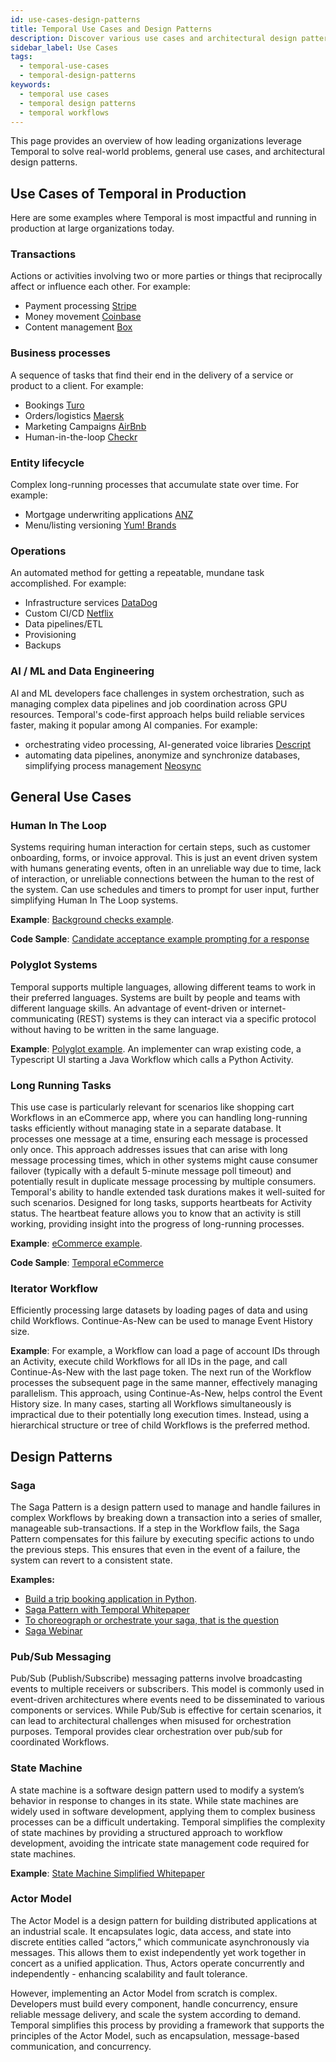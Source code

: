 ```yaml
---
id: use-cases-design-patterns
title: Temporal Use Cases and Design Patterns 
description: Discover various use cases and architectural design patterns for implementing Workflows with Temporal.
sidebar_label: Use Cases
tags:
  - temporal-use-cases
  - temporal-design-patterns
keywords:
  - temporal use cases
  - temporal design patterns
  - temporal workflows
---
```


This page provides an overview of how leading organizations leverage Temporal to solve real-world problems, general use cases, and architectural design patterns. 

## Use Cases of Temporal in Production

Here are some examples where Temporal is most impactful and running in production at large organizations today.

### Transactions

Actions or activities involving two or more parties or things that reciprocally affect or influence each other. For example:

- Payment processing [Stripe](https://www.youtube.com/watch?v=Crkcr1S-NSc)
- Money movement [Coinbase](https://temporal.io/in-use/coinbase)
- Content management [Box](https://temporal.io/use-cases/temporal-a-central-brain-for-box)

### Business processes

A sequence of tasks that find their end in the delivery of a service or product to a client. For example:

- Bookings [Turo](https://temporal.io/replay/videos/temporal-adoption-and-integration-at-turo)
- Orders/logistics [Maersk](https://temporal.io/replay/videos/building-a-time-machine-for-the-logistics-industry)
- Marketing Campaigns [AirBnb](https://medium.com/airbnb-engineering/journey-platform-a-low-code-tool-for-creating-interactive-user-workflows-9954f51fa3f8)
- Human-in-the-loop [Checkr](https://temporal.io/in-use/checkr)

### Entity lifecycle

Complex long-running processes that accumulate state over time. For example:

- Mortgage underwriting applications [ANZ](https://temporal.io/in-use/anz-story)
- Menu/listing versioning [Yum! Brands](https://temporal.io/replay-2023/videos/synchronizing-concurrent-workflows)

### Operations

An automated method for getting a repeatable, mundane task accomplished. For example:

- Infrastructure services [DataDog](https://www.youtube.com/watch?v=Hz7ZZzafBoE)
- Custom CI/CD [Netflix](https://temporal.io/replay-2023/videos/actor-workflows-reliably-orchestrating-thousands-of-flink-clusters-at)
- Data pipelines/ETL
- Provisioning
- Backups

### AI / ML and Data Engineering

AI and ML developers face challenges in system orchestration, such as managing complex data pipelines and job coordination across GPU resources. 
Temporal's code-first approach helps build reliable services faster, making it popular among AI companies. For example:
- orchestrating video processing, AI-generated voice libraries [Descript](https://temporal.io/blog/ai-ml-and-data-engineering-workflows-with-temporal)
- automating data pipelines, anonymize and synchronize databases, simplifying process management [Neosync](https://temporal.io/blog/ai-ml-and-data-engineering-workflows-with-temporal)

## General Use Cases

### Human In The Loop

Systems requiring human interaction for certain steps, such as customer onboarding, forms, or invoice approval.
This is just an event driven system with humans generating events, often in an unreliable way due to time, lack of interaction, or unreliable connections between the human to the rest of the system.
Can use schedules and timers to prompt for user input, further simplifying Human In The Loop systems.

**Example**: [Background checks example](https://github.com/temporalio/background-checks).

**Code Sample**: [Candidate acceptance example prompting for a response](https://learn.temporal.io/examples/go/background-checks/candidate-acceptance)

### Polyglot Systems

Temporal supports multiple languages, allowing different teams to work in their preferred languages. 
Systems are built by people and teams with different language skills.
An advantage of event-driven or internet-communicating (REST) systems is they can interact via a specific protocol without having to be written in the same language.

**Example**: [Polyglot example](https://github.com/temporalio/temporal-polyglot). An implementer can wrap existing code, a Typescript UI starting a Java Workflow which calls a Python Activity.

### Long Running Tasks

This use case is particularly relevant for scenarios like shopping cart Workflows in an eCommerce app, where you can handling long-running tasks efficiently without managing state in a separate database.
It processes one message at a time, ensuring each message is processed only once.
This approach addresses issues that can arise with long message processing times, which in other systems might cause consumer failover (typically with a default 5-minute message poll timeout) and potentially result in duplicate message processing by multiple consumers.
Temporal's ability to handle extended task durations makes it well-suited for such scenarios. Designed for long tasks, supports heartbeats for Activity status.
The heartbeat feature allows you to know that an activity is still working, providing insight into the progress of long-running processes.

**Example**: [eCommerce example](https://docs.temporal.io/blog/build-an-ecommerce-app-with-temporal-part-1).

**Code Sample**: [Temporal eCommerce](https://github.com/temporalio/temporal-ecommerce)

### Iterator Workflow

Efficiently processing large datasets by loading pages of data and using child Workflows.
Continue-As-New can be used to manage Event History size.

**Example**:
  For example, a Workflow can load a page of account IDs through an Activity, execute child Workflows for all IDs in the page, and call Continue-As-New with the last page token.
  The next run of the Workflow processes the subsequent page in the same manner, effectively managing parallelism.
  This approach, using Continue-As-New, helps control the Event History size.
  In many cases, starting all Workflows simultaneously is impractical due to their potentially long execution times.
  Instead, using a hierarchical structure or tree of child Workflows is the preferred method.


## Design Patterns

### Saga

The Saga Pattern is a design pattern used to manage and handle failures in complex Workflows by breaking down a transaction into a series of smaller, manageable sub-transactions.
If a step in the Workflow fails, the Saga Pattern compensates for this failure by executing specific actions to undo the previous steps.
This ensures that even in the event of a failure, the system can revert to a consistent state.

**Examples:**
  - [Build a trip booking application in Python](https://learn.temporal.io/tutorials/python/trip-booking-app/).
  - [Saga Pattern with Temporal Whitepaper](https://pages.temporal.io/download-saga-pattern-made-easy)
  - [To choreograph or orchestrate your saga, that is the question](https://temporal.io/blog/to-choreograph-or-orchestrate-your-saga-that-is-the-question)
  - [Saga Webinar](https://pages.temporal.io/on-demand-webinar-what-is-a-saga.html)

### Pub/Sub Messaging

Pub/Sub (Publish/Subscribe) messaging patterns involve broadcasting events to multiple receivers or subscribers.
This model is commonly used in event-driven architectures where events need to be disseminated to various components or services.
While Pub/Sub is effective for certain scenarios, it can lead to architectural challenges when misused for orchestration purposes.
Temporal provides clear orchestration over pub/sub for coordinated Workflows.


### State Machine

A state machine is a software design pattern used to modify a system’s behavior in response to changes in its state.
While state machines are widely used in software development, applying them to complex business processes can be a difficult undertaking.
Temporal simplifies the complexity of state machines by providing a structured approach to workflow development, avoiding the intricate state management code required for state machines.

**Example**: [State Machine Simplified Whitepaper](https://pages.temporal.io/download-state-machines-simplified.html)

### Actor Model

The Actor Model is a design pattern for building distributed applications at an industrial scale. 
It encapsulates logic, data access, and state into discrete entities called “actors,” which communicate asynchronously via messages. 
This allows them to exist independently yet work together in concert as a unified application.
Thus, Actors operate concurrently and independently - enhancing scalability and fault tolerance.

However, implementing an Actor Model from scratch is complex. 
Developers must build every component, handle concurrency, ensure reliable message delivery, and scale the system according to demand. 
Temporal simplifies this process by providing a framework that supports the principles of the Actor Model, such as encapsulation, message-based communication, and concurrency.
